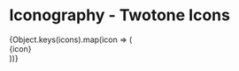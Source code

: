 
<Meta title="Components/Icon/All Twotone Icons" />

# Iconography - Twotone Icons

<div className="all-icons">
{Object.keys(icons).map(icon => (<div className="icon-wrapper"><Icon iconName={icon} size="32"/> <span>{icon}</span></div>))}
</div>
<style>
  {`
  .all-icons{
    margin-top: 24px;
    width: 100%;
    display: flex;
    flex-wrap: wrap;

  .icon-wrapper{
    width: calc(33% - 10px);
    margin-bottom: 20px;
    margin-right: 10px;
    display: flex;
    align-items: center;

  .icon{
    margin-right: 4px;
  `}
</style>